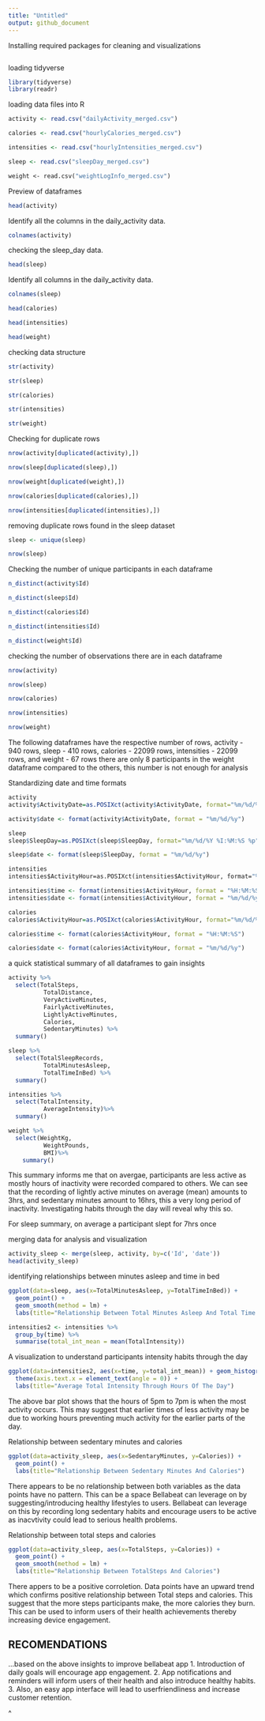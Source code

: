 ```yaml
---
title: "Untitled"
output: github_document
---
```



Installing required packages for cleaning and visualizations
```r
```

loading tidyverse
```r
library(tidyverse)
library(readr)
```

loading data files into R 
```r
activity <- read.csv("dailyActivity_merged.csv")
```

```r
calories <- read.csv("hourlyCalories_merged.csv")
```

```r
intensities <- read.csv("hourlyIntensities_merged.csv")
```

```r
sleep <- read.csv("sleepDay_merged.csv")
```

```3
weight <- read.csv("weightLogInfo_merged.csv")
```

Preview of dataframes
```r
head(activity)
```

Identify all the columns in the daily_activity data.
```r
colnames(activity)
```

checking the sleep_day data.
```r
head(sleep)
```

Identify all columns in the daily_activity data.
```r
colnames(sleep)
```

```r
head(calories)
```

```r
head(intensities)
```

```r
head(weight)
```

checking data structure 
```r
str(activity)
```

```r
str(sleep)
```

```r
str(calories)
```

```r
str(intensities)
```

```r
str(weight)
```

Checking for duplicate rows
```r
nrow(activity[duplicated(activity),])
```

```r
nrow(sleep[duplicated(sleep),])
```

```r
nrow(weight[duplicated(weight),])
```

```r
nrow(calories[duplicated(calories),])
```

```r
nrow(intensities[duplicated(intensities),])
```

removing duplicate rows found in the sleep dataset
```r
sleep <- unique(sleep)
```

```r
nrow(sleep)
```
  
Checking the number of unique participants in each dataframe
```r
n_distinct(activity$Id)
```

```r
n_distinct(sleep$Id)
```

```r
n_distinct(calories$Id)
```

```r
n_distinct(intensities$Id)
```

```r
n_distinct(weight$Id)
```

checking the number of observations there are in each dataframe
```r
nrow(activity)
```

```r
nrow(sleep)
```

```r
nrow(calories)
```

```r
nrow(intensities)
```

```r
nrow(weight)
```

The following dataframes have the respective number of rows, activity - 940 rows, sleep - 410 rows, calories - 22099 rows, intensities - 22099 rows, and weight - 67 rows
there are only 8 participants in the weight dataframe compared to the others, this number is not enough for analysis
  
Standardizing date and time formats
```r
activity
activity$ActivityDate=as.POSIXct(activity$ActivityDate, format="%m/%d/%Y", tz=Sys.timezone())
```

```r
activity$date <- format(activity$ActivityDate, format = "%m/%d/%y")
```

```r
sleep
sleep$SleepDay=as.POSIXct(sleep$SleepDay, format="%m/%d/%Y %I:%M:%S %p", tz=Sys.timezone())
```

```r
sleep$date <- format(sleep$SleepDay, format = "%m/%d/%y")
```

```3
intensities
intensities$ActivityHour=as.POSIXct(intensities$ActivityHour, format="%m/%d/%Y %I:%M:%S %p", tz=Sys.timezone())
```

```r
intensities$time <- format(intensities$ActivityHour, format = "%H:%M:%S")
intensities$date <- format(intensities$ActivityHour, format = "%m/%d/%y")
```

```r
calories
calories$ActivityHour=as.POSIXct(calories$ActivityHour, format="%m/%d/%Y %I:%M:%S %p", tz=Sys.timezone())
```

```r
calories$time <- format(calories$ActivityHour, format = "%H:%M:%S")
```

```r
calories$date <- format(calories$ActivityHour, format = "%m/%d/%y")
```

a quick statistical summary of all dataframes to gain insights

```r
activity %>%
  select(TotalSteps,
          TotalDistance,
          VeryActiveMinutes,
          FairlyActiveMinutes,
          LightlyActiveMinutes,
          Calories,
          SedentaryMinutes) %>%
  summary()
```

```r
sleep %>%
  select(TotalSleepRecords,
          TotalMinutesAsleep,
          TotalTimeInBed) %>%
  summary()
```

```r
intensities %>%
  select(TotalIntensity,
          AverageIntensity)%>%
  summary()
```

```r
weight %>%
  select(WeightKg,
          WeightPounds,
          BMI)%>%
    summary()
```
    
This summary informs me that on avergae, participants are less active as mostly hours of inactivity were recorded compared to others. We can see that the recording of lightly active minutes on average (mean) amounts to 3hrs, and sedentary minutes amount to 16hrs, this a very long period of inactivity. Investigating habits through the day will reveal why this so.

For sleep summary, on average a participant slept for 7hrs once 
  
merging data for analysis and visualization
```r
activity_sleep <- merge(sleep, activity, by=c('Id', 'date'))
head(activity_sleep)
```


identifying relationships between minutes asleep and time in bed
```r
ggplot(data=sleep, aes(x=TotalMinutesAsleep, y=TotalTimeInBed)) + 
  geom_point() + 
  geom_smooth(method = lm) +
  labs(title="Relationship Between Total Minutes Asleep And Total Time in Bed")
```

```r
intensities2 <- intensities %>%
  group_by(time) %>%
  summarise(total_int_mean = mean(TotalIntensity))
```

A visualization to understand participants intensity habits through the day
```r
ggplot(data=intensities2, aes(x=time, y=total_int_mean)) + geom_histogram(stat = "identity", fill='black') +
  theme(axis.text.x = element_text(angle = 0)) +
  labs(title="Average Total Intensity Through Hours Of The Day")
```
The above bar plot shows that the hours of 5pm to 7pm is when the most activity occurs. This may suggest that earlier times of less activity may be due to working hours preventing much activity for the earlier parts of the day.
  
Relationship between sedentary minutes and calories
```r
ggplot(data=activity_sleep, aes(x=SedentaryMinutes, y=Calories)) + 
  geom_point() + 
  labs(title="Relationship Between Sedentary Minutes And Calories")
```

There appears to be no relationship between both variables as the data points have no pattern. 
This can be a space Bellabeat can leverage on by suggesting/introducing healthy lifestyles to users.
Bellabeat can leverage on this by recording long sedentary habits and encourage users to be active as inacvtivity could lead to serious health problems.
  
Relationship between total steps and calories
```r
ggplot(data=activity_sleep, aes(x=TotalSteps, y=Calories)) + 
  geom_point() + 
  geom_smooth(method = lm) +
  labs(title="Relationship Between TotalSteps And Calories")
```
There appers to be a positive corroletion. Data points have an upward trend which confirms positive
relationship between Total steps and calories. This suggest that the more steps participants make, the more calories they burn. This can be used to inform users of their health achievements thereby increasing device engagement.
  
## RECOMENDATIONS
  ...based on the above insights to improve bellabeat app
1. Introduction of daily goals will encourage app engagement.
2. App notifications and reminders will inform users of their health and also introduce healthy habits.
3. Also, an easy app interface will lead to userfriendliness and increase customer retention.



  
^
